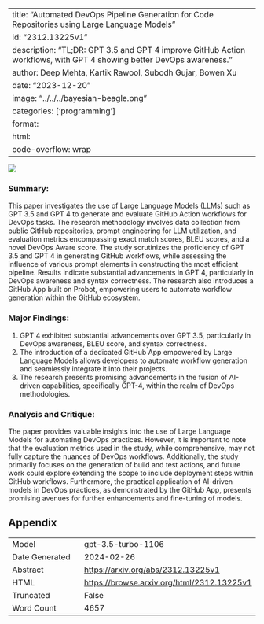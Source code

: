 
---
title: "Automated DevOps Pipeline Generation for Code Repositories using Large Language Models"
id: "2312.13225v1"
description: "TL;DR: GPT 3.5 and GPT 4 improve GitHub Action workflows, with GPT 4 showing better DevOps awareness."
author: Deep Mehta, Kartik Rawool, Subodh Gujar, Bowen Xu
date: "2023-12-20"
image: "../../../bayesian-beagle.png"
categories: ['programming']
format:
  html:
    code-overflow: wrap
---

![](../../../bayesian-beagle.png)

### **Summary:**
This paper investigates the use of Large Language Models (LLMs) such as GPT 3.5 and GPT 4 to generate and evaluate GitHub Action workflows for DevOps tasks. The research methodology involves data collection from public GitHub repositories, prompt engineering for LLM utilization, and evaluation metrics encompassing exact match scores, BLEU scores, and a novel DevOps Aware score. The study scrutinizes the proficiency of GPT 3.5 and GPT 4 in generating GitHub workflows, while assessing the influence of various prompt elements in constructing the most efficient pipeline. Results indicate substantial advancements in GPT 4, particularly in DevOps awareness and syntax correctness. The research also introduces a GitHub App built on Probot, empowering users to automate workflow generation within the GitHub ecosystem.

### Major Findings:
1. GPT 4 exhibited substantial advancements over GPT 3.5, particularly in DevOps awareness, BLEU score, and syntax correctness.
2. The introduction of a dedicated GitHub App empowered by Large Language Models allows developers to automate workflow generation and seamlessly integrate it into their projects.
3. The research presents promising advancements in the fusion of AI-driven capabilities, specifically GPT-4, within the realm of DevOps methodologies.

### Analysis and Critique:
The paper provides valuable insights into the use of Large Language Models for automating DevOps practices. However, it is important to note that the evaluation metrics used in the study, while comprehensive, may not fully capture the nuances of DevOps workflows. Additionally, the study primarily focuses on the generation of build and test actions, and future work could explore extending the scope to include deployment steps within GitHub workflows. Furthermore, the practical application of AI-driven models in DevOps practices, as demonstrated by the GitHub App, presents promising avenues for further enhancements and fine-tuning of models.

## Appendix

|          |          |
|----------|----------|
| Model     | gpt-3.5-turbo-1106       |
| Date Generated     | 2024-02-26       |
| Abstract | [https://arxiv.org/abs/2312.13225v1](https://arxiv.org/abs/2312.13225v1)        |
| HTML     | [https://browse.arxiv.org/html/2312.13225v1](https://browse.arxiv.org/html/2312.13225v1)       |
| Truncated       | False       |
| Word Count       | 4657       |
